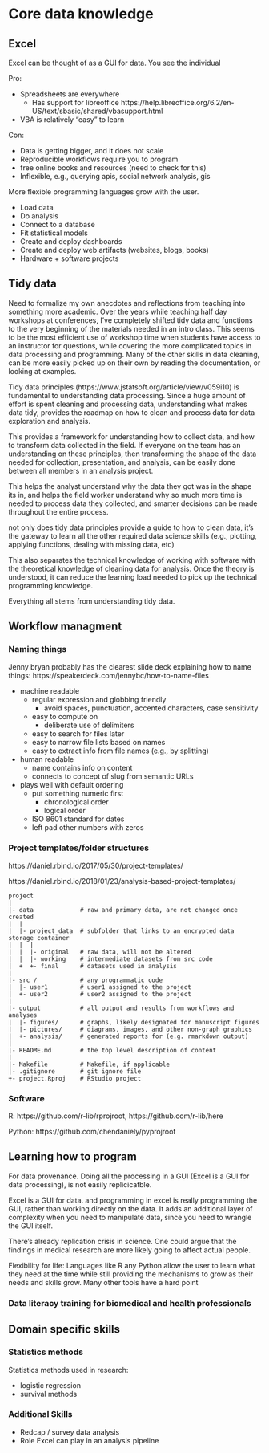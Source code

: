 # Core data knowledge

## Excel


Excel can be thought of as a GUI for data.
You see the individual 

Pro:

- Spreadsheets are everywhere
  - Has support for libreoffice https://help.libreoffice.org/6.2/en-US/text/sbasic/shared/vbasupport.html
- VBA is relatively "easy" to learn

Con:

- Data is getting bigger, and it does not scale
- Reproducible workflows require you to program
- free online books and resources (need to check for this)
- Inflexible, e.g., querying apis, social network analysis, gis

More flexible programming languages grow with the user.

- Load data
- Do analysis
- Connect to a database
- Fit statistical models
- Create and deploy dashboards
- Create and deploy web artifacts (websites, blogs, books)
- Hardware + software projects

## Tidy data

Need to formalize my own anecdotes and reflections from teaching into something more academic.
Over the years while teaching half day workshops at conferences,
I've completely shifted tidy data and functions to the very beginning of the materials needed in an intro class.
This seems to be the most efficient use of workshop time when students have access to an instructor for questions,
while covering the more complicated topics in data processing and programming.
Many of the other skills in data cleaning,
can be more easily picked up on their own by reading the documentation,
or looking at examples.

Tidy data principles (https://www.jstatsoft.org/article/view/v059i10) is fundamental to understanding data processing.
Since a huge amount of effort is spent cleaning and processing data,
understanding what makes data tidy,
provides the roadmap on how to clean and process data for data exploration and analysis.

This provides a framework for understanding how to collect data,
and how to transform data collected in the field.
If everyone on the team has an understanding on these principles,
then transforming the shape of the data needed for collection, presentation, and analysis,
can be easily done between all members in an analysis project.

This helps the analyst understand why the data they got was in the shape its in,
and helps the field worker understand why so much more time is needed to process data they collected,
and smarter decisions can be made throughout the entire process.

not only does tidy data principles provide a guide to how to clean data,
it's the gateway to learn all the other required data science skills
(e.g., plotting, applying functions, dealing with missing data, etc)

This also separates the technical knowledge of working with software
with the theoretical knowledge of cleaning data for analysis.
Once the theory is understood,
it can reduce the learning load needed to pick up the technical programming knowledge.

Everything all stems from understanding tidy data.

## Workflow managment

### Naming things

Jenny bryan probably has the clearest slide deck explaining how to name things:
https://speakerdeck.com/jennybc/how-to-name-files

- machine readable
  - regular expression and globbing friendly
    - avoid spaces, punctuation, accented characters, case sensitivity
  - easy to compute on
    - deliberate use of delimiters
  - easy to search for files later
  - easy to narrow file lists based on names
  - easy to extract info from file names (e.g., by splitting)
- human readable
  - name contains info on content
  - connects to concept of slug from semantic URLs
- plays well with default ordering
  - put something numeric first
    - chronological order
    - logical order
  - ISO 8601 standard for dates
  - left pad other numbers with zeros

### Project templates/folder structures

https://daniel.rbind.io/2017/05/30/project-templates/

https://daniel.rbind.io/2018/01/23/analysis-based-project-templates/

```
project
|
|- data             # raw and primary data, are not changed once created
|  |
|  |- project_data  # subfolder that links to an encrypted data storage container
|  |  |
|  |  |- original   # raw data, will not be altered
|  |  |- working    # intermediate datasets from src code
|  +  +- final      # datasets used in analysis
|
|- src /            # any programmatic code
|  |- user1         # user1 assigned to the project
|  +- user2         # user2 assigned to the project
|
|- output           # all output and results from workflows and analyses
|  |- figures/      # graphs, likely designated for manuscript figures
|  |- pictures/     # diagrams, images, and other non-graph graphics
|  +- analysis/     # generated reports for (e.g. rmarkdown output)
|
|- README.md        # the top level description of content
|
|- Makefile         # Makefile, if applicable
|- .gitignore       # git ignore file
+- project.Rproj    # RStudio project
```

### Software

R: https://github.com/r-lib/rprojroot, https://github.com/r-lib/here

Python: https://github.com/chendaniely/pyprojroot

## Learning how to program

For data provenance.
Doing all the processing in a GUI (Excel is a GUI for data processing),
is not easily replicicatble.

Excel is a GUI for data. and programming in excel is really programming the GUI,
rather than working directly on the data.
It adds an additional layer of complexity when you need to manipulate data,
since you need to wrangle the GUI itself.

There's already replication crisis in science.
One could argue that the findings in medical research are more likely going to affect actual people.

Flexibility for life: Languages like R any Python allow the user to learn what they
need at the time while still providing the mechanisms to grow as their needs
and skills grow.
Many other tools have a hard point

### Data literacy training for biomedical and health professionals

## Domain specific skills

### Statistics methods

Statistics methods used in research:

- logistic regression
- survival methods

### Additional Skills

- Redcap / survey data analysis
- Role Excel can play in an analysis pipeline
